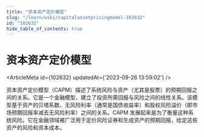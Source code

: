 ```yaml
---
title: "资本资产定价模型"
slug: "/learn/wiki/capitalassetpricingmodel-102632"
id: "102632"
hide_table_of_contents: true
---
```



# 资本资产定价模型

<ArticleMeta id={102632} updatedAt={'2023-09-26 13:59:02'} />
<div className='border-solid border-b border-t-0 my-4 border-[var(--ifm-color-gray-300)]' />

资本资产定价模型（CAPM）描述了系统风险与资产（尤其是股票）的预期回报之间的关系。它是一个金融模型，建立了投资所需回报与风险之间的线性关系。该模型基于资产的贝塔系数、无风险利率（通常是国债收益率）和股权风险溢价（即市场预期回报率减去无风险利率）之间的关系。CAPM 发展起来是为了衡量这种系统风险。它在金融领域被广泛用于定价风险证券和生成资产的预期回报，给定这些资产的风险和资本成本。

